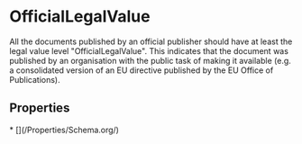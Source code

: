   
# OfficialLegalValue

All the documents published by an official publisher should have at least the legal value level "OfficialLegalValue". This indicates that the document was published by an organisation with the public task of making it available (e.g. a consolidated version of an EU directive published by the EU Office of Publications).

## Properties

<Grid>
* [](/Properties/Schema.org/)
</Grid>

